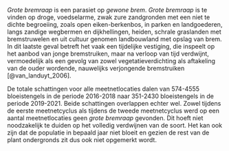 *Grote bremraap* is een parasiet op *gewone brem*.
*Grote bremraap* is te vinden op droge, voedselarme, zwak zure zandgronden met een niet te dichte begroeiing, zoals open eiken-berkenbos, in parken en landgoederen, langs zandige wegbermen en dijkhellingen, heiden, schrale graslanden met bremstruwelen en uit cultuur genomen landbouwland met opslag van brem.
In dit laatste geval betreft het vaak een tijdelijke vestiging, die inspeelt op het aanbod van jonge bremstruiken, maar na verloop van tijd verdwijnt, vermoedelijk als een gevolg van zowel vegetatieverdichting als aftakeling van de ouder wordende, nauwelijks verjongende bremstruiken [@van_landuyt_2006].

De totale schattingen voor alle meetnetlocaties dalen van 574-4555 bloeistengels in de periode 2016-2018 naar 351-2430 bloeistengels in de periode 2019-2021.
Beide schattingen overlappen echter wel.
Zowel tijdens de eerste meetnetcyclus als tijdens de tweede meetnetcyclus werd op een aantal meetnetlocaties geen *grote bremraap* gevonden.
Dit hoeft niet noodzakelijk te duiden op het volledig verdwijnen van de soort.
Het kan ook zijn dat de populatie in bepaald jaar niet bloeit en gezien de rest van de plant ondergronds zit dus ook niet opgemerkt wordt.

